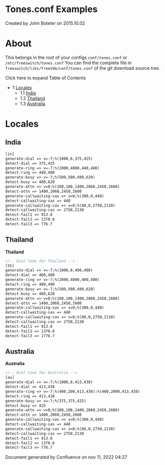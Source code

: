 
# Tones.conf Examples 

 Created by  John Boteler on 2015.10.02

# About

This belongs in the root of your configs `conf/tones.conf` or `/etc/freeswitch/tones.conf` You can find the complete file in `freeswitch/libs/freetdm/conf/tones.conf` of the git download source tree.

Click here to expand Table of Contents

* 1 [Locales](#-locales)  
   * 1.1 [India](#-freeswitch--tonesconf-examples-)  
   * 1.2 [Thailand](#thailand--)  
   * 1.3 [Australia](#australia)

#  Locales

## India  

```xml
[in]
generate-dial => v=-7;%(1000,0,375,425) 
detect-dial => 375,425
generate-ring => v=-7;%(2000,4000,440,480)
detect-ring => 440,480
generate-busy => v=-7;%(500,500,480,620)
detect-busy => 480,620
generate-attn => v=0;%(100,100,1400,2060,2450,2600)
detect-attn => 1400,2060,2450,2600
generate-callwaiting-sas => v=0;%(300,0,440)
detect-callwaiting-sas => 440
generate-callwaiting-cas => v=0;%(80,0,2750,2130)
detect-callwaiting-cas => 2750,2130
detect-fail1 => 913.8
detect-fail2 => 1370.6
detect-fail3 => 776.7
```

## Thailand  

**Thailand**

```xml
<!-- Dial tone for Thailand -->
[th] 
generate-dial => v=-7;%(1000,0,400,400)
detect-dial => 400,400                 
generate-ring => v=-7;%(2000,4000,400,400)
detect-ring => 400,400                    
generate-busy => v=-7;%(500,500,480,620)
detect-busy => 480,620                  
generate-attn => v=0;%(100,100,1400,2060,2450,2600)
detect-attn => 1400,2060,2450,2600                 
generate-callwaiting-sas => v=0;%(300,0,440)
detect-callwaiting-sas => 440               
generate-callwaiting-cas => v=0;%(80,0,2750,2130)
detect-callwaiting-cas => 2750,2130
detect-fail1 => 913.8
detect-fail2 => 1370.6
detect-fail3 => 1776.7
```

## Australia

**Australia**

```xml
<!-- Dial tone for Australia -->
[au]
generate-dial => v=-7;%(1000,0,413,438)
detect-dial => 413,438
generate-ring => v=-7;%(400,200,413,438);%(400,2000,413,438)
detect-ring => 413,438
generate-busy => v=-7;%(375,375,425)
detect-busy => 425
generate-attn => v=0;%(100,100,1400,2060,2450,2600)
detect-attn => 1400,2060,2450,2600
generate-callwaiting-sas => v=0;%(300,0,440)
detect-callwaiting-sas => 440
generate-callwaiting-cas => v=0;%(80,0,2750,2130)
detect-callwaiting-cas => 2750,2130
detect-fail1 => 913.8
detect-fail2 => 1370.6
detect-fail3 => 776.7
```

Document generated by Confluence on nov 11, 2022 04:27
